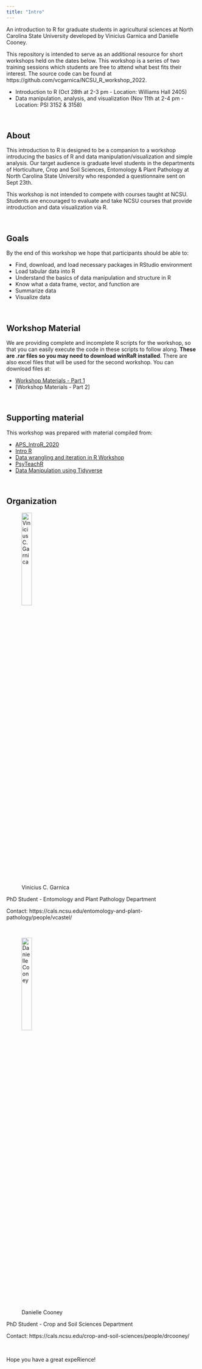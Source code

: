 ```yaml
---
title: "Intro"
---
```


An introduction to R for graduate students in agricultural sciences at North Carolina State University developed by Vinicius Garnica and Danielle Cooney. 

This repository is intended to serve as an additional resource for short workshops held on the dates below. This workshop is a series of two training sessions which students are free to attend what best fits their interest. The source code can be found at https://github.com/vcgarnica/NCSU_R_workshop_2022. 


* Introduction to R (Oct 28th at 2-3 pm - Location: Williams Hall 2405)
* Data manipulation, analysis, and visualization (Nov 11th at 2-4 pm - Location: PSI 3152 & 3158)


<p>&nbsp;</p>

About 
------------

This introduction to R is designed to be a companion to a workshop introducing the basics of R and data manipulation/visualization and simple analysis. Our target audience is graduate level students in the departments of Horticulture, Crop and Soil Sciences, Entomology & Plant Pathology at North Carolina State University who responded a questionnaire sent on Sept 23th.

This workshop is not intended to compete with courses taught at NCSU. Students are encouraged to evaluate and take NCSU courses that provide introduction and data visualization via R. 


<p>&nbsp;</p>

Goals
------------

By the end of this workshop we hope that participants should be able to:

* Find, download, and load necessary packages in RStudio environment
* Load tabular data into R
* Understand the basics of data manipulation and structure in R
* Know what a data frame, vector, and function are
* Summarize data
* Visualize data


<p>&nbsp;</p>


Workshop Material
------------------

We are providing complete and incomplete R scripts for the workshop, so that you can easily execute the code in these scripts to follow along. **These are .rar files so you may need to download winRaR installed**. There are also excel files that will be used for the second workshop. You can download files at:

* [Workshop Materials - Part 1]
* [Workshop Materials - Part 2]

<p>&nbsp;</p>


Supporting material
--------------------
This workshop was prepared with material compiled from:

* [APS_IntroR_2020]
* [Intro R]
* [Data wrangling and iteration in R Workshop]
* [PsyTeachR]
* [Data Manipulation using Tidyverse]


<p>&nbsp;</p>



Organization
--------------------

![Vinicius C. Garnica](https://media-exp1.licdn.com/dms/image/C5603AQHrEgMmpyYgYQ/profile-displayphoto-shrink_200_200/0/1664213123424?e=1672272000&v=beta&t=K3nmzz2XvGeFqO92VRKoTJaIv4jHSd1Cz4se2l4smS0){width=25%} 

PhD Student - Entomology and Plant Pathology Department

Contact: https://cals.ncsu.edu/entomology-and-plant-pathology/people/vcastel/

<p>&nbsp;</p>



![Danielle Cooney](https://media-exp1.licdn.com/dms/image/C4E03AQHPjfXb7jmQ4Q/profile-displayphoto-shrink_400_400/0/1516855443888?e=1668643200&v=beta&t=db_ccwY9qbcjPJd6b2E8EUlGsKpIe5uNys__5lZhrCE){width=25%}


PhD Student - Crop and Soil Sciences Department

Contact: https://cals.ncsu.edu/crop-and-soil-sciences/people/drcooney/

<p>&nbsp;</p>


Hope you have a great expeRience!

[Workshop Materials - Part 1]: https://github.com/vcgarnica/NCSU_R_workshop_2022/blob/main/files/Part1.rar?raw=true
[Intro R]: https://intro2r.com/
[APS_IntroR_2020]: https://github.com/everhartlab/APS_IntroR_2020 
[Data wrangling and iteration in R Workshop]: https://github.com/leombastos/2021_rworkshop_wrangling
[PsyTeachR]: https://psyteachr.github.io/
[Data Manipulation using Tidyverse]: https://shelkariuki.netlify.app/post/passa/